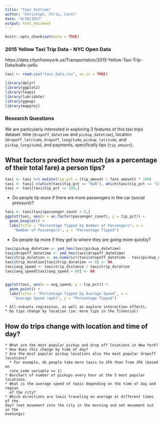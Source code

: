 ```yaml
---
title: "Taxi Outline"
author: "Christoph, Chris, Carol"
date: "4/19/2017"
output: html_document
---
```


```r
knitr::opts_chunk$set(echo = TRUE)
```

### 2015 Yellow Taxi Trip Data - NYC Open Data
https://data.cityofnewyork.us/Transportation/2015-Yellow-Taxi-Trip-Data/ba8s-jw6u

```r
taxi <- read.csv("taxi_data.csv", as.is = TRUE)
```

```r
library(dplyr)
library(ggplot2)
library(leaps)
library(lubridate)
library(ggmap)
library(mapproj)
```

### Research Questions
We are particularly interested in exploring 3 features of this taxi trips 
dataset: time (`dropoff_datetime` and `pickup_datetime`), location 
(`dropoff_latitude`, `dropoff_longitude`, `pickup_latitude`, and
`pickup_longitude`), and payments, specifically tips (`tip_amount`). 

## What factors predict how much (as a percentage of their total fare) a person tips?

```r
taxi <- taxi %>% mutate(tip_pct = (tip_amount / fare_amount) * 100)
taxi <- taxi[-c(which(taxi$tip_pct == "NaN"), which(taxi$tip_pct == "Inf")),]
taxi <- taxi[taxi$tip_pct <= 100,]
```

* Do people tip more if there are more passengers in the car (social pressure)? 

```r
taxi <- taxi[taxi$passenger_count > 0,]
ggplot(taxi, aes(x = as.factor(passenger_count), y = tip_pct)) + 
  geom_boxplot() +
  labs(title = "Percentage Tipped by Number of Passengers", x = 
    "Number of Passengers", y = "Percentage Tipped")
```

* Do people tip more if they get to where they are going more quickly?

```r
taxi$pickup_datetime <- ymd_hms(taxi$pickup_datetime)
taxi$dropoff_datetime <- ymd_hms(taxi$dropoff_datetime)
taxi$trip_duration <- as.numeric((taxi$dropoff_datetime - taxi$pickup_datetime) / 3600)
taxi$trip_duration[taxi$trip_duration == 0] <- NA
taxi$avg_speed <- taxi$trip_distance / taxi$trip_duration
taxi$avg_speed[taxi$avg_speed > 60] <- NA
```

```r

```

```r
ggplot(taxi, aes(x = avg_speed, y = tip_pct)) + 
  geom_point() +
  labs(title = "Percentage Tipped by Average Speed", x = 
    "Average Speed (mph)", y = "Percentage Tipped")
```

    * All-subsets regression, as well as explore interaction effects.
    * Do tips change by location (ie: more tips in the financial)

## How do trips change with location and time of day?
    * What are the most popular pickup and drop off locations in New York? 
    * How does this change by time of day?
    * Are the most popular pickup locations also the most popular dropoff 
    locations?
      * For example, do people take more taxis to JFK than from JFK (based on 
      rate_code variable == 1) 
    * Barchart of number of pickups every hour at the 5 most popular locations.
    * What is the average speed of taxis depending on the time of day and region 
      of the city? 
    * Which directions are taxis traveling on average at different times of the 
    day? (net movement into the city in the morning and net movement out in the 
    evenings)
